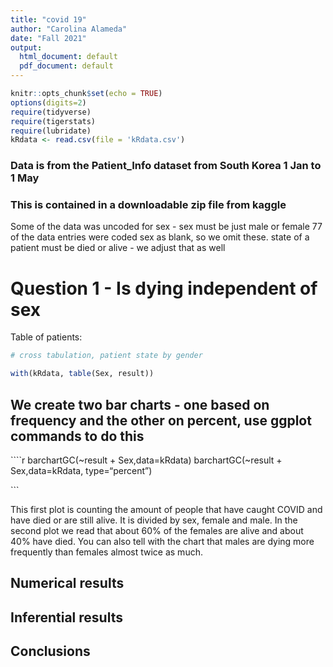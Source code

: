 ```yaml
---
title: "covid 19"
author: "Carolina Alameda"
date: "Fall 2021"
output:
  html_document: default
  pdf_document: default
---
```


```r
knitr::opts_chunk$set(echo = TRUE)
options(digits=2)
require(tidyverse)
require(tigerstats)
require(lubridate)
kRdata <- read.csv(file = 'kRdata.csv')
```
### Data is from the Patient_Info dataset from South Korea 1 Jan to 1 May 
### This is contained in a downloadable zip file from kaggle

Some of the data was uncoded for sex - sex must be just male or female
77 of the data entries were coded sex  as blank, so we omit these.
state of a patient must be died or alive - we adjust that as well   
  
# Question 1 - Is dying independent of sex




Table of patients:
```r

# cross tabulation, patient state by gender

with(kRdata, table(Sex, result))

```

## We create two bar charts - one based on frequency and the other on percent, use ggplot commands to do this

````r
barchartGC(~result + Sex,data=kRdata)
barchartGC(~result + Sex,data=kRdata, type="percent")

```

This first plot is counting the amount of people that have caught COVID and have died or are still alive. It is divided by sex, female and male. In the second plot we read that about 60% of the females are alive and about 40% have died. You can also tell with the chart that males are dying more frequently than females almost twice as much.





  
## Numerical results


## Inferential results 




## Conclusions

